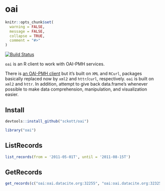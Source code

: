 oai
=======

```r
knitr::opts_chunk$set(
  warning = FALSE,
  message = FALSE,
  collapse = TRUE,
  comment = "#>"
)
```

[![Build Status](https://travis-ci.org/sckott/oai.svg?branch=master)](https://travis-ci.org/sckott/oai)

`oai` is an R client to work with OAI-PMH services.

There is [an OAI-PMH client][harv] but it's built on `XML` and `RCurl`, packages basically replaced now by `xml2` and `httr`/`curl`, respectively. `oai` is built on `xml2` and `httr`. In addition, attempt to give 
back data.frame's whenever possible to make data comprehension, manipulation, and visualization easier. 

## Install

```r
devtools::install_github("sckott/oai")
```

```r
library("oai")
```

## ListRecords

```r
list_records(from = '2011-05-01T', until = '2011-08-15T')
```

## GetRecords

```r
get_records(c("oai:oai.datacite.org:32255", "oai:oai.datacite.org:32325"))
```

[harv]: http://cran.rstudio.com/web/packages/OAIHarvester/
